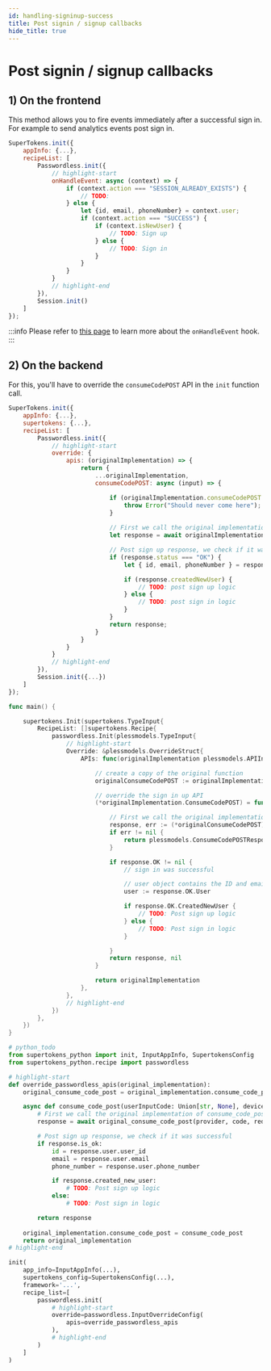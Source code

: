 ```yaml
---
id: handling-signinup-success
title: Post signin / signup callbacks
hide_title: true
---
```



# Post signin / signup callbacks

## 1) On the frontend

This method allows you to fire events immediately after a successful sign in. For example to send analytics events post sign in.

<FrontendSDKTabs>
<TabItem value="reactjs">

```jsx
SuperTokens.init({
    appInfo: {...},
    recipeList: [
        Passwordless.init({
            // highlight-start
            onHandleEvent: async (context) => {
                if (context.action === "SESSION_ALREADY_EXISTS") {
                    // TODO:
                } else {
                    let {id, email, phoneNumber} = context.user;
                    if (context.action === "SUCCESS") {
                        if (context.isNewUser) {
                            // TODO: Sign up
                        } else {
                            // TODO: Sign in
                        }
                    }
                }
            }
            // highlight-end
        }),
        Session.init()
    ]
});
```

:::info
Please refer to [this page](../advanced-customizations/frontend-hooks/handle-event) to learn more about the `onHandleEvent` hook.
:::

</TabItem>
</FrontendSDKTabs>


## 2) On the backend

For this, you'll have to override the `consumeCodePOST` API in the `init` function call.

<BackendSDKTabs>
<TabItem value="nodejs">

```jsx
SuperTokens.init({
    appInfo: {...},
    supertokens: {...},
    recipeList: [
        Passwordless.init({
            // highlight-start
            override: {
                apis: (originalImplementation) => {
                    return {
                        ...originalImplementation,
                        consumeCodePOST: async (input) => {

                            if (originalImplementation.consumeCodePOST === undefined) {
                                throw Error("Should never come here");
                            }
                            
                            // First we call the original implementation of consumeCodePOST.
                            let response = await originalImplementation.consumeCodePOST(input);

                            // Post sign up response, we check if it was successful
                            if (response.status === "OK") {
                                let { id, email, phoneNumber } = response.user;

                                if (response.createdNewUser) {
                                    // TODO: post sign up logic
                                } else {
                                    // TODO: post sign in logic
                                }
                            }
                            return response;
                        }
                    }
                }
            }
            // highlight-end
        }),
        Session.init({...})
    ]
});
```
</TabItem>
<TabItem value="go">

```go
func main() {

	supertokens.Init(supertokens.TypeInput{
		RecipeList: []supertokens.Recipe{
			passwordless.Init(plessmodels.TypeInput{
                // highlight-start
                Override: &plessmodels.OverrideStruct{
                    APIs: func(originalImplementation plessmodels.APIInterface) plessmodels.APIInterface {

                        // create a copy of the original function
                        originalConsumeCodePOST := originalImplementation.ConsumeCodePOST

                        // override the sign in up API
                        (*originalImplementation.ConsumeCodePOST) = func(userInput *plessmodels.UserInputCodeWithDeviceID, linkCode *string, preAuthSessionID string, options plessmodels.APIOptions, userContext supertokens.UserContext) (plessmodels.ConsumeCodePOSTResponse, error) {

                            // First we call the original implementation of ConsumeCodeUpPOST.
                            response, err := (*originalConsumeCodePOST)(userInput, linkCode, preAuthSessionID, options, userContext)
                            if err != nil {
                                return plessmodels.ConsumeCodePOSTResponse{}, err
                            }

                            if response.OK != nil {
                                // sign in was successful

                                // user object contains the ID and email or phone number
                                user := response.OK.User

                                if response.OK.CreatedNewUser {
                                    // TODO: Post sign up logic
                                } else {
                                    // TODO: Post sign in logic
                                }

                            }
                            return response, nil
                        }

                        return originalImplementation
                    },
                },
                // highlight-end
            })
		},
	})
}
```

</TabItem>
<TabItem value="python">

```python
# python_todo
from supertokens_python import init, InputAppInfo, SupertokensConfig
from supertokens_python.recipe import passwordless

# highlight-start
def override_passwordless_apis(original_implementation):
	original_consume_code_post = original_implementation.consume_code_post

	async def consume_code_post(userInputCode: Union[str, None], deviceId: Union[str, None], preAuthSessionId: str, linkCode: Union[str, None], api_options: APIOptions):
		# First we call the original implementation of consume_code_post.
		response = await original_consume_code_post(provider, code, redirect_uri, auth_code_response, api_options)

        # Post sign up response, we check if it was successful
        if response.is_ok:
            id = response.user.user_id
            email = response.user.email
            phone_number = response.user.phone_number

            if response.created_new_user:
                # TODO: Post sign up logic
            else:
                # TODO: Post sign in logic

        return response
	
	original_implementation.consume_code_post = consume_code_post
	return original_implementation
# highlight-end

init(
    app_info=InputAppInfo(...),
    supertokens_config=SupertokensConfig(...),
    framework='...',
    recipe_list=[
        passwordless.init(
			# highlight-start
            override=passwordless.InputOverrideConfig(
                apis=override_passwordless_apis
            ),
			# highlight-end            
        )
    ]
)
```

</TabItem>
</BackendSDKTabs>